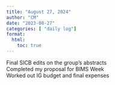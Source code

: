 ```yaml
---
title: "August 27, 2024"
author: "CM"
date: "2023-08-27"
categories: [ "daily log"]
format:
  html:
    toc: true
---
```


Final SICB edits on the group's abstracts\
Completed my proposal for BIMS Week\
Worked out IG budget and final expenses

